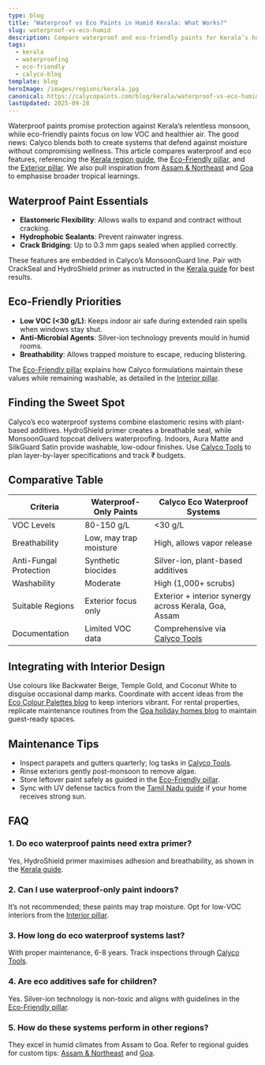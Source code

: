 ```yaml
---
type: blog
title: "Waterproof vs Eco Paints in Humid Kerala: What Works?"
slug: waterproof-vs-eco-humid
description: Compare waterproof and eco-friendly paints for Kerala’s humid climate.
tags:
  - kerala
  - waterproofing
  - eco-friendly
  - calyco-blog
template: blog
heroImage: /images/regions/kerala.jpg
canonical: https://calycopaints.com/blog/kerala/waterproof-vs-eco-humid
lastUpdated: 2025-09-28
---
```


Waterproof paints promise protection against Kerala’s relentless monsoon, while eco-friendly paints focus on low VOC and healthier air. The good news: Calyco blends both to create systems that defend against moisture without compromising wellness. This article compares waterproof and eco features, referencing the [Kerala region guide](/regions/exterior-eco-paints-kerala-monsoon), the [Eco-Friendly pillar](/eco-friendly-paint), and the [Exterior pillar](/exterior-paint). We also pull inspiration from [Assam & Northeast](/regions/green-paints-assam-northeast) and [Goa](/regions/eco-friendly-exterior-paints-goa) to emphasise broader tropical learnings.

## Waterproof Paint Essentials

- **Elastomeric Flexibility**: Allows walls to expand and contract without cracking.
- **Hydrophobic Sealants**: Prevent rainwater ingress.
- **Crack Bridging**: Up to 0.3 mm gaps sealed when applied correctly.

These features are embedded in Calyco’s MonsoonGuard line. Pair with CrackSeal and HydroShield primer as instructed in the [Kerala guide](/regions/exterior-eco-paints-kerala-monsoon) for best results.

## Eco-Friendly Priorities

- **Low VOC (&lt;30 g/L)**: Keeps indoor air safe during extended rain spells when windows stay shut.
- **Anti-Microbial Agents**: Silver-ion technology prevents mould in humid rooms.
- **Breathability**: Allows trapped moisture to escape, reducing blistering.

The [Eco-Friendly pillar](/eco-friendly-paint) explains how Calyco formulations maintain these values while remaining washable, as detailed in the [Interior pillar](/interior-paint).

## Finding the Sweet Spot

Calyco’s eco waterproof systems combine elastomeric resins with plant-based additives. HydroShield primer creates a breathable seal, while MonsoonGuard topcoat delivers waterproofing. Indoors, Aura Matte and SilkGuard Satin provide washable, low-odour finishes. Use [Calyco Tools](/tools) to plan layer-by-layer specifications and track ₹ budgets.

## Comparative Table

| Criteria | Waterproof-Only Paints | Calyco Eco Waterproof Systems |
| --- | --- | --- |
| VOC Levels | 80-150 g/L | &lt;30 g/L |
| Breathability | Low, may trap moisture | High, allows vapor release |
| Anti-Fungal Protection | Synthetic biocides | Silver-ion, plant-based additives |
| Washability | Moderate | High (1,000+ scrubs) |
| Suitable Regions | Exterior focus only | Exterior + interior synergy across Kerala, Goa, Assam |
| Documentation | Limited VOC data | Comprehensive via [Calyco Tools](/tools) |

## Integrating with Interior Design

Use colours like Backwater Beige, Temple Gold, and Coconut White to disguise occasional damp marks. Coordinate with accent ideas from the [Eco Colour Palettes blog](/blog/delhi/eco-colours-delhi-apartments) to keep interiors vibrant. For rental properties, replicate maintenance routines from the [Goa holiday homes blog](/blog/goa/washable-paints-holiday-homes) to maintain guest-ready spaces.

## Maintenance Tips

- Inspect parapets and gutters quarterly; log tasks in [Calyco Tools](/tools).
- Rinse exteriors gently post-monsoon to remove algae.
- Store leftover paint safely as guided in the [Eco-Friendly pillar](/eco-friendly-paint).
- Sync with UV defense tactics from the [Tamil Nadu guide](/regions/durable-exterior-eco-paints-tamil-nadu) if your home receives strong sun.

## FAQ

### 1. Do eco waterproof paints need extra primer?
Yes, HydroShield primer maximises adhesion and breathability, as shown in the [Kerala guide](/regions/exterior-eco-paints-kerala-monsoon).

### 2. Can I use waterproof-only paint indoors?
It’s not recommended; these paints may trap moisture. Opt for low-VOC interiors from the [Interior pillar](/interior-paint).

### 3. How long do eco waterproof systems last?
With proper maintenance, 6-8 years. Track inspections through [Calyco Tools](/tools).

### 4. Are eco additives safe for children?
Yes. Silver-ion technology is non-toxic and aligns with guidelines in the [Eco-Friendly pillar](/eco-friendly-paint).

### 5. How do these systems perform in other regions?
They excel in humid climates from Assam to Goa. Refer to regional guides for custom tips: [Assam & Northeast](/regions/green-paints-assam-northeast) and [Goa](/regions/eco-friendly-exterior-paints-goa).
